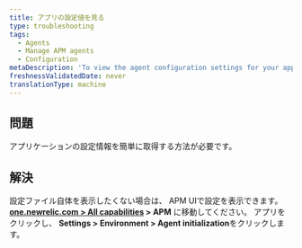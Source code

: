 ```yaml
---
title: アプリの設定値を見る
type: troubleshooting
tags:
  - Agents
  - Manage APM agents
  - Configuration
metaDescription: 'To view the agent configuration settings for your app without having to open the config file itself, use APM''s agent initialization page.'
freshnessValidatedDate: never
translationType: machine
---
```


## 問題

アプリケーションの設定情報を簡単に取得する方法が必要です。

## 解決

設定ファイル自体を表示したくない場合は、 APM UIで設定を表示できます。<DNT>**[one.newrelic.com > All capabilities](https://one.newrelic.com/all-capabilities) > APM**</DNT> に移動してください。 アプリをクリックし、 <DNT>**Settings > Environment > Agent initialization**</DNT>をクリックします。
